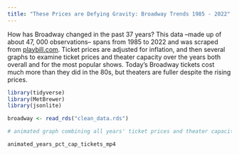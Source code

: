 ```yaml
---
title: "These Prices are Defying Gravity: Broadway Trends 1985 - 2022"
---
```


How has Broadway changed in the past 37 years? This data –made up of about 47, 000 observations– spans from 1985 to 2022 and was scraped from [playbill.com](https://www.playbill.com/). Ticket prices are adjusted for inflation, and then several graphs to examine ticket prices and theater capacity over the years both overall and for the most popular shows. Today's Broadway tickets cost much more than they did in the 80s, but theaters are fuller despite the rising prices. 

```r
library(tidyverse)
library(MetBrewer)
library(jsonlite)

broadway <- read_rds("clean_data.rds")

# animated graph combining all years' ticket prices and theater capacity 
```


```r
animated_years_pct_cap_tickets_mp4 
```





